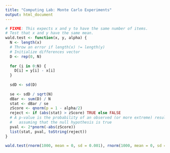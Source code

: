 ```yaml
---
title: "Computing Lab: Monte Carlo Experiments"
output: html_document
---
```


```r
# FIXME: This expects x and y to have the same number of items.
# Test that x and y have the same mean.
wald.test <- function(x, y, alpha) {
  N <- length(x)
  # Throw an error if length(x) != length(y)
  # Initialize differences vector
  D <- rep(0, N)
  
  for (i in 0:N) {
    D[i] = y[i] - x[i]
  }
  
  sdD <- sd(D)
  
  se <- sdD / sqrt(N)
  dBar <- sum(D) / N
  stat <- dBar / se
  zScore <- qnorm(p = 1 - alpha/2)
  reject <- if (abs(stat) > zScore) TRUE else FALSE
  # A p-value is the probability of an observed (or more extreme) result,
  #   assuming that the null hypothesis is true
  pval <- 2*pnorm(-abs(zScore))
  list(stat, pval, toString(reject))
}

wald.test(rnorm(1000, mean = 0, sd = 0.001), rnorm(1000, mean = 0, sd = 0.001), 0.05)
```

